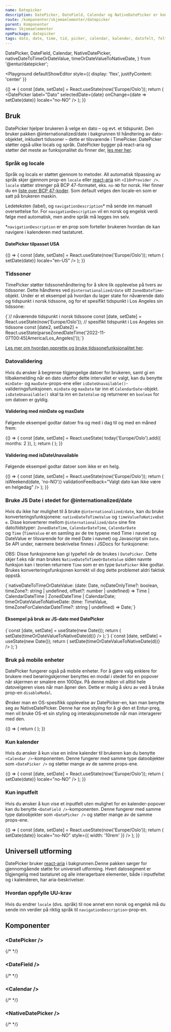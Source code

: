 ```yaml
---
name: Datepicker
description: DatePicker, DateField, Calendar og NativeDatePicker er komponenter for å velge datoer.
route: /komponenter/skjemaelementer/datepicker
parent: Komponenter
menu: Skjemaelementer
npmPackage: datepicker
tags: dato, date, time, tid, picker, calendar, kalender, datofelt, felt
---
```



  DatePicker,
  DateField,
  Calendar,
  NativeDatePicker,
  nativeDateToTimeOrDateValue,
  timeOrDateValueToNativeDate,
} from '@entur/datepicker';


<PageHeader />

<Playground
  defaultShowEditor
  style={{ display: 'flex', justifyContent: 'center' }}
>
  {() => {
    const [date, setDate] = React.useState(now('Europe/Oslo'));
    return (
      <DatePicker
        label="Dato"
        selectedDate={date}
        onChange={date => setDate(date)}
        locale="no-NO"
      />
    );
  }}
</Playground>

## Bruk

DatePicker hjelper brukeren å velge en dato – og evt. et tidspunkt. Den bruker pakken @internationalized/date i bakgrunnen til håndtering av dato-objektet, inkludert tidssoner – dette er tilsvarende i TimePicker.
DatePicker støtter også ulike locals og språk. DatePicker bygger på react-aria og støtter det meste av funksjonalitet du finner der, [les mer her](https://react-spectrum.adobe.com/react-aria/useDatePicker.html).

### Språk og locale

Språk og locals er støttet gjennom to metoder. All automatisk tilpassing av språk skjer gjennom prop-en `locale` eller [react-aria](https://react-spectrum.adobe.com/react-aria/I18nProvider.html) sin `<I18nProvider />`.
`locale` støtter strenger på BCP 47-formatet, eks. `no-NO` for norsk. Her finner du en [liste over BCP 47-koder](https://www.techonthenet.com/js/language_tags.php). Som default velges den locale-en som er satt på brukeren maskin.

Ledeteksten (label), og `navigationDescription`\* må sende inn manuell oversettelse for. For `navigationDescription` vil en norsk og engelsk verdi følge med automatisk, men andre språk må legges inn selv.

\*`navigationDescription` er en prop som forteller brukeren hvordan de kan navigere i kalenderen med tastaturet.

#### DatePicker tilpasset USA

<Playground defaultShowEditor hideContrastOption>
  {() => {
    const [date, setDate] = React.useState(now('Europe/Oslo'));
    return (
      <DatePicker
        label="Date"
        selectedDate={date}
        onChange={date => setDate(date)}
        locale="en-US"
      />
    );
  }}
</Playground>

### Tidssoner

TimePicker støtter tidssonehåndtering for å sikre lik opplevelse på tvers av tidssoner. Dette håndteres ved `@internationalized/date` sitt `ZonedDateTime`-objekt.
Under er et eksempel på hvordan du lager state for nåværende dato og tidspunkt i norsk tidssone, og for et spesifikt tidspunkt i Los Angeles sin tidssone:

<CodeBlock hideLineNumbers wrapLongLines={false} language="ts">
  {`// nåværende tidspunkt i norsk tidssone
const [date, setDate] = React.useState(now('Europe/Oslo'));
// spesifikt tidspunkt i Los Angeles sin tidssone
const [date2, setDate2] = React.useState(parseZonedDateTime('2022-11-07T00:45[America/Los_Angeles]'));`}
</CodeBlock>

[Les mer om hvordan opprette og bruke tidssonefunksjonalitet her](https://react-spectrum.adobe.com/internationalized/date/ZonedDateTime.html).

### Datovalidering

Hvis du ønsker å begrense tilgjengelige datoer for brukeren, samt gi en tilbakemelding når en dato utenfor dette intervallet er valgt, kan du benytte
`minDate`- og `maxDate`-props-ene eller `isDateUnavailable()`-valideringsfunksjonen. `minDate` og `maxDate` tar inn et `CalendarDate`-objekt.
`isDateUnavailable()` skal ta inn en `DateValue` og returnerer en `boolean` for om datoen er gyldig.

#### Validering med minDate og maxDate

Følgende eksempel godtar datoer fra og med i dag til og med en måned frem:

<Playground defaultShowEditor hideContrastOption>
  {() => {
    const [date, setDate] = React.useState(
      today('Europe/Oslo').add({ months: 2 }),
    );
    return (
      <DatePicker
        label="Velg dato"
        selectedDate={date}
        onChange={setDate}
        locale="no-NO"
        minDate={today('Europe/Oslo')}
        maxDate={today('Europe/Oslo').add({ months: 1 })}
        validationFeedback="Valgt dato er for langt frem i tid"
      />
    );
  }}
</Playground>

#### Validering med isDateUnavailable

Følgende eksempel godtar datoer som ikke er en helg.

<Playground defaultShowEditor hideContrastOption>
  {() => {
    const [date, setDate] = React.useState(now('Europe/Oslo'));
    return (
      <DatePicker
        label="Velg dato"
        selectedDate={date}
        onChange={setDate}
        locale="no-NO"
        isDateUnavailable={date => isWeekend(date, 'no-NO')}
        validationFeedback="Valgt dato kan ikke være en helgedag"
      />
    );
  }}
</Playground>

### Bruke JS Date i stedet for @internationalized/date

Hvis du ikke har mulighet til å bruke `@internationalized/date`, kan du bruke konverteringsfunksjonene: `nativeDateToTimeValue` og `timeValueToNativeDate`. Disse konverterer
mellom `@internationalized/date` sine fire dato/tidstyper: `ZonedDateTime`, `CalendarDateTime`, `CalendarDate` og `Time` (`TimeValue` er en samling av de tre typene med Time
i navnet og DateValue er tilsvarende for de med Date i navnet) og Javascript sin `Date`. Se API under, nærmere beskrivelse finnes i JSDocs for funksjonene:

OBS: Disse funksjonene kan gi typefeil når de brukes i `DatePicker`. Dette skjer f.eks når man brukes `NativeDateToTimeOrDateValue` siden navnte funksjon kan i teorien
returnere `Time` som er en type `DatePicker` ikke godtar. Brukes konverteringsfunksjonen korrekt vil dog dette problemet aldri faktisk oppstå.

<CodeBlock hideLineNumbers wrapLongLines={false} language="ts">
  {`nativeDateToTimeOrDateValue: (date: Date, noDateOnlyTime?: boolean, timeZone?: string | undefined, offset?: number | undefined) => Time | CalendarDateTime | ZonedDateTime | CalendarDate;
timeOrDateValueToNativeDate: (time: TimeValue, timeZoneForCalendarDateTime?: string | undefined) => Date;`}
</CodeBlock>

#### Eksempel på bruk av JS-date med DatePicker

<CodeBlock asExpandable expandableLabel="JS Date-eksempel">
  {`const [date, setDate] = useState(new Date());
  return (
    <DatePicker
      label="Choose date"
      selectedDate={nativeDateToTimeOrDateValue(date) as DateValue}
      onChange={d => setDate(timeOrDateValueToNativeDate(d))}
    />
  );`}
</CodeBlock>

<CodeBlock asExpandable expandableLabel="JS Date med tidssone-eksempel">
  {`const [date, setDate] = useState(new Date());
  return (
      <DatePicker
        label="Choose date"
        selectedDate={
          nativeDateToTimeOrDateValue(
            date,
            false,
            false,
            'Europe/Oslo',
          ) as DateValue
        }
        onChange={d => setDate(timeOrDateValueToNativeDate(d))}
      />
  );`}
</CodeBlock>

### Bruk på mobile enheter

DatePicker fungerer også på mobile enheter. For å gjøre valg enklere for brukere med berøringskjermer benyttes en modal i stedet for en popover når skjermen er
smalere enn 1000px. På denne måten vil alltid hele datovelgeren vises når man åpner den. Dette er mulig å skru av ved å bruke prop-en `disableModal`.

Ønsker man en OS-spesifikk opplevelse av DatePicker-en, kan man benytte seg av NativeDatePicker. Denne har noe styling for å gi den et Entur-preg,
men vil bruke OS-et sin styling og interaksjonsmetode når man interagerer med den.

<Playground defaultShowEditor hideContrastOption>
  {() => {
    return (
      <NativeDatePicker
        label="Fødselsdato"
        style={{ width: '15rem' }}
        value="1997-07-10"
      />
    );
  }}
</Playground>

### Kun kalender

Hvis du ønsker å kun vise en inline kalender til brukeren kan du benytte `<Calendar />`-komponenten. Denne fungerer med samme type datoobjekter som `<DatePicker />` og støtter mange av de samme props-ene.

<Playground hideContrastOption>
  {() => {
    const [date, setDate] = React.useState(now('Europe/Oslo'));
    return (
      <Calendar
        label="Dato"
        selectedDate={date}
        onChange={date => setDate(date)}
        locale="no-NO"
      />
    );
  }}
</Playground>

### Kun inputfelt

Hvis du ønsker å kun vise et inputfelt uten mulighet for en kalender-popover kan du benytte `<DateField />`-komponenten. Denne fungerer med samme type datoobjekter som `<DatePicker />` og støtter mange av de samme props-ene.

<Playground hideContrastOption>
  {() => {
    const [date, setDate] = React.useState(now('Europe/Oslo'));
    return (
      <DateField
        label="Dato"
        selectedDate={date}
        onChange={date => setDate(date)}
        locale="no-NO"
        style={{ width: '10rem' }}
      />
    );
  }}
</Playground>

## Universell utforming

DatePicker bruker [react-aria](https://react-spectrum.adobe.com/react-aria/useTimeField.html) i bakgrunnen.Denne pakken sørger for gjennomgående støtte for universell utforming.
Hvert datosegment er tilgjengelig med tastaturet og alle interagerbare elementer, både i inputfeltet og i kalenderen, har aria-beskrivelser.

### Hvordan oppfylle UU-krav

Hvis du endrer `locale` (dvs. språk) til noe annet enn norsk og engelsk må du sende inn verdier på riktig språk til `navigationDescription`-prop-en.

## Komponenter

### <DatePicker /\>

<ImportStatement imports="DatePicker" />
{/* <Props of={DatePicker} /> */}

### <DateField /\>

<ImportStatement imports="DateField" />
{/* <Props of={DateField} /> */}

### <Calendar /\>

<ImportStatement imports="Calendar" />
{/* <Props of={Calendar} /> */}

### <NativeDatePicker /\>

<ImportStatement imports="NativeDatePicker" />
{/* <Props of={NativeDatePicker} /> */}
